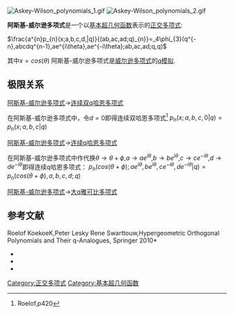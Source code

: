 [[File:Askey-Wilson_polynomials_1.gif|thumb]]
[[File:Askey-Wilson_polynomials_2.gif|thumb]]

'''阿斯基-威尔逊多项式'''是一个以[[基本超几何函数|基本超几何函数]]表示的[[正交多项式|正交多项式]]:

<math>\frac{a^{n}p_{n}(x;a,b,c,d,|q)}{(ab,ac,ad;q)_{n}}=_4\phi_{3}(q^{-n},abcdq^{n-1},ae^{i\theta},ae^{-i\theta};ab,ac,ad;q,q)</math>

其中<math>x=cos(\theta)</math>
阿斯基-威尔逊多项式是[[威尔逊多项式|威尔逊多项式]]的[[q模拟|q模拟]].

==极限关系==
;[[阿斯基-威尔逊多项式|阿斯基-威尔逊多项式]]→[[连续双q哈恩多项式|连续双q哈恩多项式]]
在阿斯基-威尔逊多项式中，令<math>d=0</math>即得连续双哈恩多项式<ref name=K>Roelof,p420</ref>
<math>p_{n}(x;a,b,c,0|q)=p_{n}(x;a,b,c|q)</math>

;[[阿斯基-威尔逊多项式|阿斯基-威尔逊多项式]]→[[连续q哈恩多项式|连续q哈恩多项式]]
在阿斯基-威尔逊多项式中作代换<math>\theta  \to  \theta+\phi</math>,<math>a \to ae^{i\theta}</math>,<math>b \to be^{i\theta}</math>,<math>c \to ce^{-i\theta}</math>,<math>d \to de^{-i\theta}</math>即得连续q哈恩多项式：
<math>p_{n}(cos(\theta+\phi);ae^{i\theta},be^{i\theta},ce^{-i\theta},de^{-i\theta}|q)=p_{n}(cos(\theta+\phi),a,b,c,d;q)</math>

;[[阿斯基-威尔逊多项式|阿斯基-威尔逊多项式]]→[[大q雅可比多项式|大q雅可比多项式]]

==参考文献==
<references/>
Roelof KoekoeK,Peter Lesky  Rene Swarttouw,Hypergeometric Orthogonal Polynomials and Their q-Analogues, Springer 2010*{{Citation | authorlink=Richard Askey | last1=Askey | first1=Richard | last2=Wilson | first2=James | title=Some basic hypergeometric orthogonal polynomials that generalize Jacobi polynomials | isbn=978-0-8218-2321-7 | mr=783216 | year=1985 | journal=Memoirs of the American Mathematical Society | issn=0065-9266 | volume=54 | issue=319 | pages=iv+55|url=http://books.google.com/books?id=9q9o03nD_xsC | doi=10.1090/memo/0319}}
*{{Citation | last1=Gasper | first1=George | last2=Rahman | first2=Mizan | title=Basic hypergeometric series | publisher=[[Cambridge_University_Press|Cambridge University Press]] | edition=2nd | series=Encyclopedia of Mathematics and its Applications | isbn=978-0-521-83357-8 | mr=2128719 | year=2004 | volume=96}}
*{{dlmf|id=18.28|title=Askey-Wilson class|first=Tom H. |last=Koornwinder|first2=Roderick S. C.|last2= Wong|first3=Roelof |last3=Koekoek||first4=René F. |last4=Swarttouw}}
*{{Citation | first=Tom H. | last=Koornwinder | title=[http://www.scholarpedia.org/article/Askey-Wilson_polynomial Askey-Wilson polynomial] | journal=Scholarpedia | volume=7 | year=2012 | issue=7 | pages=7761 | doi=10.4249/scholarpedia.7761}}

[[Category:正交多项式|Category:正交多项式]]
[[Category:基本超几何函数|Category:基本超几何函数]]